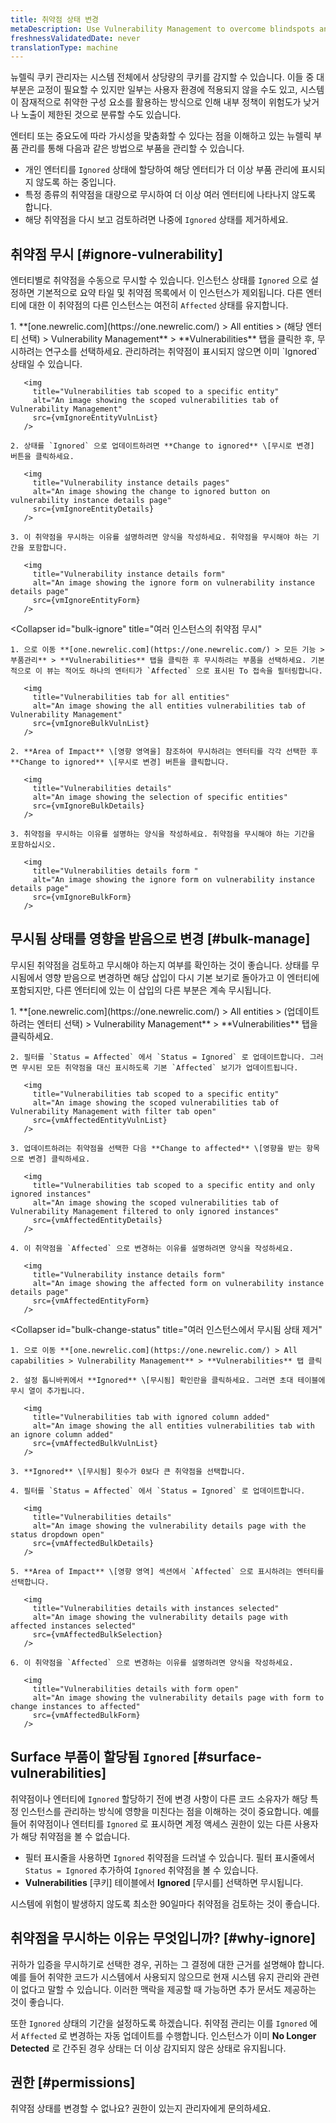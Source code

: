 ```yaml
---
title: 취약점 상태 변경
metaDescription: Use Vulnerability Management to overcome blindspots and assign remediation to developers as a security team.
freshnessValidatedDate: never
translationType: machine
---
```
















뉴렐릭 쿠키 관리자는 시스템 전체에서 상당량의 쿠키를 감지할 수 있습니다. 이들 중 대부분은 교정이 필요할 수 있지만 일부는 사용자 환경에 적용되지 않을 수도 있고, 시스템이 잠재적으로 취약한 구성 요소를 활용하는 방식으로 인해 내부 정책이 위험도가 낮거나 노출이 제한된 것으로 분류할 수도 있습니다.

엔터티 또는 중요도에 따라 가시성을 맞춤화할 수 있다는 점을 이해하고 있는 뉴렐릭 부품 관리를 통해 다음과 같은 방법으로 부품을 관리할 수 있습니다.

* 개인 엔터티를 `Ignored` 상태에 할당하여 해당 엔터티가 더 이상 부품 관리에 표시되지 않도록 하는 중입니다.
* 특정 종류의 취약점을 대량으로 무시하여 더 이상 여러 엔터티에 나타나지 않도록 합니다.
* 해당 취약점을 다시 보고 검토하려면 나중에 `Ignored` 상태를 제거하세요.

## 취약점 무시 [#ignore-vulnerability]

엔터티별로 취약점을 수동으로 무시할 수 있습니다. 인스턴스 상태를 `Ignored` 으로 설정하면 기본적으로 요약 타일 및 취약점 목록에서 이 인스턴스가 제외됩니다. 다른 엔터티에 대한 이 취약점의 다른 인스턴스는 여전히 `Affected` 상태를 유지합니다.

<CollapserGroup>
  <Collapser
    id="ignore-entity"
    title="특정 엔터티의 취약점 무시"
  >
    1. **[one.newrelic.com](https://one.newrelic.com/) > All entities > (해당 엔터티 선택) > Vulnerability Management** > **Vulnerabilities** 탭을 클릭한 후, 무시하려는 연구소를 선택하세요. 관리하려는 취약점이 표시되지 않으면 이미 `Ignored` 상태일 수 있습니다.

       <img
         title="Vulnerabilities tab scoped to a specific entity"
         alt="An image showing the scoped vulnerabilities tab of Vulnerability Management"
         src={vmIgnoreEntityVulnList}
       />

    2. 상태를 `Ignored` 으로 업데이트하려면 **Change to ignored** \[무시로 변경] 버튼을 클릭하세요.

       <img
         title="Vulnerability instance details pages"
         alt="An image showing the change to ignored button on vulnerability instance details page"
         src={vmIgnoreEntityDetails}
       />

    3. 이 취약점을 무시하는 이유를 설명하려면 양식을 작성하세요. 취약점을 무시해야 하는 기간을 포함합니다.

       <img
         title="Vulnerability instance details form"
         alt="An image showing the ignore form on vulnerability instance details page"
         src={vmIgnoreEntityForm}
       />
  </Collapser>

  <Collapser
    id="bulk-ignore"
    title="여러 인스턴스의 취약점 무시"
  >
    1. 으로 이동 **[one.newrelic.com](https://one.newrelic.com/) > 모든 기능 > 부품관리** > **Vulnerabilities** 탭을 클릭한 후 무시하려는 부품을 선택하세요. 기본적으로 이 뷰는 적어도 하나의 엔터티가 `Affected` 으로 표시된 To 접속을 필터링합니다.

       <img
         title="Vulnerabilities tab for all entities"
         alt="An image showing the all entities vulnerabilities tab of Vulnerability Management"
         src={vmIgnoreBulkVulnList}
       />

    2. **Area of Impact** \[영향 영역을] 참조하여 무시하려는 엔터티를 각각 선택한 후 **Change to ignored** \[무시로 변경] 버튼을 클릭합니다.

       <img
         title="Vulnerabilities details"
         alt="An image showing the selection of specific entities"
         src={vmIgnoreBulkDetails}
       />

    3. 취약점을 무시하는 이유를 설명하는 양식을 작성하세요. 취약점을 무시해야 하는 기간을 포함하십시오.

       <img
         title="Vulnerabilities details form "
         alt="An image showing the ignore form on vulnerability instance details page"
         src={vmIgnoreBulkForm}
       />
  </Collapser>
</CollapserGroup>

## 무시됨 상태를 영향을 받음으로 변경 [#bulk-manage]

무시된 취약점을 검토하고 무시해야 하는지 여부를 확인하는 것이 좋습니다. 상태를 무시됨에서 영향 받음으로 변경하면 해당 삽입이 다시 기본 보기로 돌아가고 이 엔터티에 포함되지만, 다른 엔터티에 있는 이 삽입의 다른 부분은 계속 무시됩니다.

<CollapserGroup>
  <Collapser
    id="remove-ignored"
    title="특정 엔터티에 대한 무시된 상태 제거"
  >
    1. **[one.newrelic.com](https://one.newrelic.com/) > All entities > (업데이트하려는 엔터티 선택) > Vulnerability Management** > **Vulnerabilities** 탭을 클릭하세요.

    2. 필터를 `Status = Affected` 에서 `Status = Ignored` 로 업데이트합니다. 그러면 무시된 모든 취약점을 대신 표시하도록 기본 `Affected` 보기가 업데이트됩니다.

       <img
         title="Vulnerabilities tab scoped to a specific entity"
         alt="An image showing the scoped vulnerabilities tab of Vulnerability Management with filter tab open"
         src={vmAffectedEntityVulnList}
       />

    3. 업데이트하려는 취약점을 선택한 다음 **Change to affected** \[영향을 받는 항목으로 변경] 클릭하세요.

       <img
         title="Vulnerabilities tab scoped to a specific entity and only ignored instances"
         alt="An image showing the scoped vulnerabilities tab of Vulnerability Management filtered to only ignored instances"
         src={vmAffectedEntityDetails}
       />

    4. 이 취약점을 `Affected` 으로 변경하는 이유를 설명하려면 양식을 작성하세요.

       <img
         title="Vulnerability instance details form"
         alt="An image showing the affected form on vulnerability instance details page"
         src={vmAffectedEntityForm}
       />
  </Collapser>

  <Collapser
    id="bulk-change-status"
    title="여러 인스턴스에서 무시됨 상태 제거"
  >
    1. 으로 이동 **[one.newrelic.com](https://one.newrelic.com/) > All capabilities > Vulnerability Management** > **Vulnerabilities** 탭 클릭

    2. 설정 톱니바퀴에서 **Ignored** \[무시됨] 확인란을 클릭하세요. 그러면 초대 테이블에 무시 열이 추가됩니다.

       <img
         title="Vulnerabilities tab with ignored column added"
         alt="An image showing the all entities vulnerabilities tab with an ignore column added"
         src={vmAffectedBulkVulnList}
       />

    3. **Ignored** \[무시됨] 횟수가 0보다 큰 취약점을 선택합니다.

    4. 필터를 `Status = Affected` 에서 `Status = Ignored` 로 업데이트합니다.

       <img
         title="Vulnerabilities details"
         alt="An image showing the vulnerability details page with the status dropdown open"
         src={vmAffectedBulkDetails}
       />

    5. **Area of Impact** \[영향 영역] 섹션에서 `Affected` 으로 표시하려는 엔터티를 선택합니다.

       <img
         title="Vulnerabilities details with instances selected"
         alt="An image showing the vulnerability details page with affected instances selected"
         src={vmAffectedBulkSelection}
       />

    6. 이 취약점을 `Affected` 으로 변경하는 이유를 설명하려면 양식을 작성하세요.

       <img
         title="Vulnerabilities details with form open"
         alt="An image showing the vulnerability details page with form to change instances to affected"
         src={vmAffectedBulkForm}
       />
  </Collapser>
</CollapserGroup>

## Surface 부품이 할당됨 `Ignored` [#surface-vulnerabilities]

취약점이나 엔터티에 `Ignored` 할당하기 전에 변경 사항이 다른 코드 소유자가 해당 특정 인스턴스를 관리하는 방식에 영향을 미친다는 점을 이해하는 것이 중요합니다. 예를 들어 취약점이나 엔터티를 `Ignored` 로 표시하면 계정 액세스 권한이 있는 다른 사용자가 해당 취약점을 볼 수 없습니다.

* 필터 표시줄을 사용하면 `Ignored` 취약점을 드러낼 수 있습니다. 필터 표시줄에서 `Status = Ignored` 추가하여 `Ignored` 취약점을 볼 수 있습니다.
* **Vulnerabilities** \[쿠키] 테이블에서 **Ignored** \[무시를] 선택하면 무시됩니다.

시스템에 위험이 발생하지 않도록 최소한 90일마다 취약점을 검토하는 것이 좋습니다.

## 취약점을 무시하는 이유는 무엇입니까? [#why-ignore]

귀하가 입증을 무시하기로 선택한 경우, 귀하는 그 결정에 대한 근거를 설명해야 합니다. 예를 들어 취약한 코드가 시스템에서 사용되지 않으므로 현재 시스템 유지 관리와 관련이 없다고 말할 수 있습니다. 이러한 맥락을 제공할 때 가능하면 추가 문서도 제공하는 것이 좋습니다.

또한 `Ignored` 상태의 기간을 설정하도록 하겠습니다. 취약점 관리는 이를 `Ignored` 에서 `Affected` 로 변경하는 자동 업데이트를 수행합니다. 인스턴스가 이미 **No Longer Detected** 로 간주된 경우 상태는 더 이상 감지되지 않은 상태로 유지됩니다.

## 권한 [#permissions]

취약점 상태를 변경할 수 없나요? 권한이 있는지 관리자에게 문의하세요.